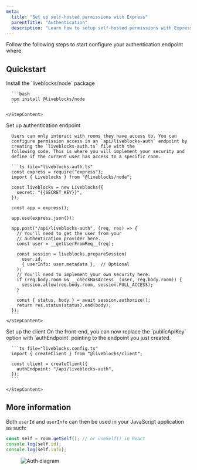 ```yaml
---
meta:
  title: "Set up self-hosted permissions with Express"
  parentTitle: "Authentication"
  description: "Learn how to setup self-hosted permissions with Express."
---
```


Follow the following steps to start configure your authentication endpoint where

## Quickstart

<Steps>
  <Step>
    <StepTitle>Install the `liveblocks/node` package</StepTitle>
    <StepContent>

      ```bash
      npm install @liveblocks/node
      ```

    </StepContent>

  </Step>
  <Step>
    <StepTitle>Set up authentication endpoint</StepTitle>
    <StepContent>

      Users can only interact with rooms they have access to. You can
      configure permission access in an `api/liveblocks-auth` endpoint by
      creating the `liveblocks-auth.ts` file with the
      following code. This is where you will implement your security and
      define if the current user has access to a specific room.

      ```ts file="liveblocks-auth.ts"
      const express = require("express");
      import { Liveblocks } from "@liveblocks/node";

      const liveblocks = new Liveblocks({
        secret: "{{SECRET_KEY}}",
      });

      const app = express();

      app.use(express.json());

      app.post("/api/liveblocks-auth", (req, res) => {
        // You'll need to get the user from your
        // authentication provider here.
        const user = __getUserFromReq__(req);

        const session = liveblocks.prepareSession(
          user.id,
          { userInfo: user.metadata },  // Optional
        );
        // You'll need to implement your own security here.
        if (req.body.room && __checkHasAccess__(user, req.body.room)) {
          session.allow(req.body.room, session.FULL_ACCESS);
        }

        const { status, body } = await session.authorize();
        return res.status(status).end(body);
      });
      ```
    </StepContent>

  </Step>
  <Step lastStep>
    <StepTitle>Set up the client</StepTitle>
    <StepContent>
      On the front-end, you can now replace the `publicApiKey`
      option with `authEndpoint` pointing to the endpoint you
      just created.

      ```ts file="liveblocks.config.ts"
      import { createClient } from "@liveblocks/client";

      const client = createClient({
        authEndpoint: "/api/liveblocks-auth",
      });
      ```

    </StepContent>

  </Step>
</Steps>

## More information

Both `userId` and `userInfo` can then be used in your JavaScript application as
such:

```ts
const self = room.getSelf(); // or useSelf() in React
console.log(self.id);
console.log(self.info);
```

<Figure>
  <Image
    src="/assets/self-hosted-auth-diagram.png"
    alt="Auth diagram"
    width={768}
    height={576}
  />
</Figure>
